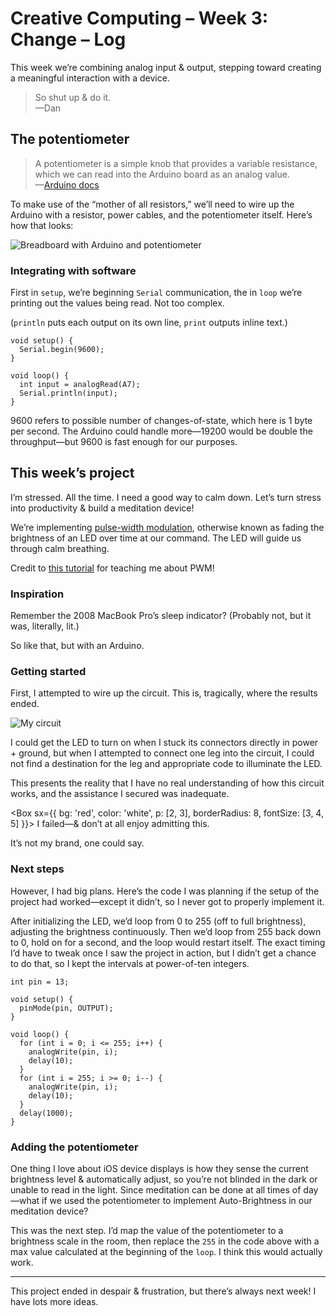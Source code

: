 
# Creative Computing – Week 3: Change – Log

This week we’re combining analog input & output, stepping toward creating a meaningful interaction with a device.

> So shut up & do it.  
> —Dan

## The potentiometer

> A potentiometer is a simple knob that provides a variable resistance, which we can read into the Arduino board as an analog value.  
> —[Arduino docs](https://www.arduino.cc/en/tutorial/potentiometer)

To make use of the “mother of all resistors,” we’ll need to wire up the Arduino with a resistor, power cables, and the potentiometer itself. Here’s how that looks:

![Breadboard with Arduino and potentiometer](https://d2wkqk610zk1ag.cloudfront.net/items/3x152Z1o1e3b1G302I3h/2019-09-24_potentiometer.jpeg)

### Integrating with software

First in `setup`, we’re beginning `Serial` communication, the in `loop` we’re printing out the values being read. Not too complex.

(`println` puts each output on its own line, `print` outputs inline text.)

```
void setup() {
  Serial.begin(9600);
}

void loop() {
  int input = analogRead(A7);
  Serial.println(input);
}
```

9600 refers to possible number of changes-of-state, which here is 1 byte per second. The Arduino could handle more—19200 would be double the throughput—but 9600 is fast enough for our purposes.

## This week’s project

I’m stressed. All the time. I need a good way to calm down. Let’s turn stress into productivity & build a meditation device!

We’re implementing [pulse-width modulation](https://en.wikipedia.org/wiki/Pulse-width_modulation), otherwise known as fading the brightness of an LED over time at our command. The LED will guide us through calm breathing.

Credit to [this tutorial](https://www.sunfounder.com/learn/Super-Kit-V3-0-for-Arduino/lesson-4-breathing-led-super-kit-v3-for-arduino.html) for teaching me about PWM!

### Inspiration

Remember the 2008 MacBook Pro’s sleep indicator? (Probably not, but it was, literally, lit.)

<YouTube url="https://youtu.be/WLJqDhr8jgI" />

So like that, but with an Arduino.

### Getting started

First, I attempted to wire up the circuit. This is, tragically, where the results ended.

![My circuit](https://itp.nyu.edu/classes/cc-f19-do/files/2019/09/IMG_0885.jpeg)

I could get the LED to turn on when I stuck its connectors directly in power + ground, but when I attempted to connect one leg into the circuit, I could not find a destination for the leg and appropriate code to illuminate the LED.

This presents the reality that I have no real understanding of how this circuit works, and the assistance I secured was inadequate.

<Box sx={{ bg: 'red', color: 'white', p: [2, 3], borderRadius: 8, fontSize: [3, 4, 5] }}>
  I failed—& don’t at all enjoy admitting this.
</Box>

It’s not my brand, one could say.

### Next steps

However, I had big plans. Here’s the code I was planning if the setup of the project had worked—except it didn’t, so I never got to properly implement it.

After initializing the LED, we’d loop from 0 to 255 (off to full brightness), adjusting the brightness continuously. Then we’d loop from 255 back down to 0, hold on for a second, and the loop would restart itself. The exact timing I’d have to tweak once I saw the project in action, but I didn’t get a chance to do that, so I kept the intervals at power-of-ten integers.

```
int pin = 13;

void setup() {
  pinMode(pin, OUTPUT);
}

void loop() {
  for (int i = 0; i <= 255; i++) {
    analogWrite(pin, i);
    delay(10);
  }
  for (int i = 255; i >= 0; i--) {
    analogWrite(pin, i);
    delay(10);
  }
  delay(1000);
}
```

### Adding the potentiometer

One thing I love about iOS device displays is how they sense the current brightness level & automatically adjust, so you’re not blinded in the dark or unable to read in the light. Since meditation can be done at all times of day—what if we used the potentiometer to implement Auto-Brightness in our meditation device?

This was the next step. I’d map the value of the potentiometer to a brightness scale in the room, then replace the `255` in the code above with a max value calculated at the beginning of the `loop`. I think this would actually work.

___

This project ended in despair & frustration, but there’s always next week! I have lots more ideas.
